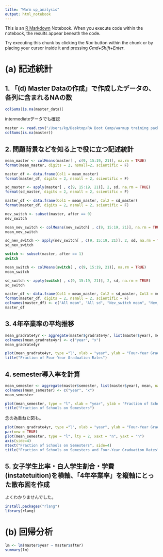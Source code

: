 ```yaml
---
title: "Warm up_analysis"
output: html_notebook
---
```


This is an [R Markdown](http://rmarkdown.rstudio.com) Notebook. When you execute code within the notebook, the results appear beneath the code. 

Try executing this chunk by clicking the *Run* button within the chunk or by placing your cursor inside it and pressing *Cmd+Shift+Enter*. 

# (a) 記述統計
## 1.  「(d) Master Dataの作成」で作成したデータの、各列に含まれるNAの数
```r
colSums(is.na(master_data))
```

intermediateデータでも確認
```r
master <- read.csv("/Users/kg/Desktop/RA Boot Camp/warmup training package/01_data/intermediate/master.csv")
colSums(is.na(master))
```
## 2. 問題背景などを知る上で役に立つ記述統計

```r
mean_master <- colMeans(master[ , c(9, 15:19, 21)], na.rm = TRUE)
format(mean_master, digits = 2, nsmall=2, scientific = F)
```
```r
master_df <- data.frame(Col1 = mean_master)
format(master_df, digits = 2, nsmall = 2, scientific = F)
```


```r
sd_master <- apply(master[ , c(9, 15:19, 21)], 2, sd, na.rm = TRUE)
format(sd_master, digits = 2, nsmall = 2, scientific = F)
```
```r
master_df <- data.frame(Col1 = mean_master, Col2 = sd_master)
format(master_df, digits = 2, nsmall = 2, scientific = F)
```

```r
nev_switch <- subset(master, after == 0)
nev_switch
```

```r
mean_nev_switch <- colMeans(nev_switch[ , c(9, 15:19, 21)], na.rm = TRUE)
mean_nev_switch
```
```r
sd_nev_switch <- apply(nev_switch[ , c(9, 15:19, 21)], 2, sd, na.rm = TRUE)
sd_nev_switch
```
```r
switch <- subset(master, after == 1)
switch
```
```r
mean_switch <- colMeans(switch[ , c(9, 15:19, 21)], na.rm = TRUE)
mean_switch
```


```r
sd_switch <- apply(switch[ , c(9, 15:19, 21)], 2, sd, na.rm = TRUE)
sd_switch
```


```r
master_df <- data.frame(Col1 = mean_master, Col2 = sd_master, Col3 = mean_nev_switch, Col4 = sd_nev_switch, Col5 = mean_switch, Col6 = sd_switch)
format(master_df, digits = 2, nsmall = 2, scientific = F)
colnames(master_df) <- c("All mean", "All sd", "Nev_switch mean", "Nev_switch sd", "Switch mean", "Switch sd")
master_df
```


## 3. 4年卒業率の平均推移

```r
mean_gradrate4yr <- aggregate(master$gradrate4yr, list(master$year), mean)
colnames(mean_gradrate4yr) <- c("year", "x")
mean_gradrate4yr
```

```r
plot(mean_gradrate4yr, type ="l", xlab = "year", ylab = "Four-Year Graduation Rates")
title("Fraction of Four-Year Graduation Rates")
```

## 4.  semester導入率を計算
```r
mean_semester <- aggregate(master$semester, list(master$year), mean, na.rm = TRUE)
colnames(mean_semester) <- c("year", "x")
mean_semester
```

```r
plot(mean_semester, type = "l", xlab = "year", ylab = "Fraction of Schools on Semesters")
title("Fraction of Schools on Semesters")
```

念の為重ねた図も。
```r
plot(mean_gradrate4yr, type ="l", xlab = "year", ylab = "Four-Year Graduation Rates")
par(new = TRUE)
plot(mean_semester, type = "l", lty = 2, xaxt = "n", yaxt = "n")
axis(side=4)
mtext("Fraction of Schools on Semesters", side=4)
title("Fraction of Schools on Semesters and Four-Year Graduation Rates")
```

## 5. 女子学生比率・白人学生割合・学費(instatetuition)を横軸、「4年卒業率」を縦軸にとった散布図を作成
よくわかりませんでした。

```r
install.packages("rlang")
library(rlang)
```



# (b) 回帰分析

```r
lm <- lm(master$year ~ master$after)
summary(lm)
```

